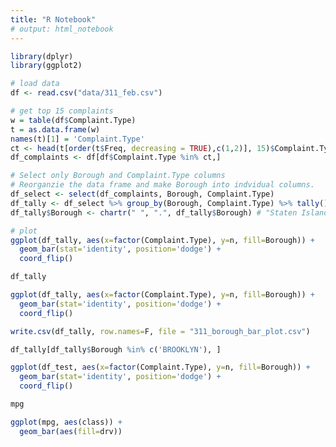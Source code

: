 ```yaml
---
title: "R Notebook"
# output: html_notebook
---
```


```r
library(dplyr)
library(ggplot2)

# load data
df <- read.csv("data/311_feb.csv")

# get top 15 complaints
w = table(df$Complaint.Type)
t = as.data.frame(w)
names(t)[1] = 'Complaint.Type'
ct <- head(t[order(t$Freq, decreasing = TRUE),c(1,2)], 15)$Complaint.Type
df_complaints <- df[df$Complaint.Type %in% ct,]

# Select only Borough and Complaint.Type columns 
# Reorganzie the data frame and make Borough into indvidual columns.
df_select <- select(df_complaints, Borough, Complaint.Type)
df_tally <- df_select %>% group_by(Borough, Complaint.Type) %>% tally()
df_tally$Borough <- chartr(" ", ".", df_tally$Borough) # "Staten Island" should be "Staten.Island"

# plot
ggplot(df_tally, aes(x=factor(Complaint.Type), y=n, fill=Borough)) +
  geom_bar(stat='identity', position='dodge') +
  coord_flip()
```

```r
df_tally
```


```r
ggplot(df_tally, aes(x=factor(Complaint.Type), y=n, fill=Borough)) +
  geom_bar(stat='identity', position='dodge') +
  coord_flip()
```

```r
write.csv(df_tally, row.names=F, file = "311_borough_bar_plot.csv")
```


```r
df_tally[df_tally$Borough %in% c('BROOKLYN'), ]
```





```r
ggplot(df_test, aes(x=factor(Complaint.Type), y=n, fill=Borough)) +
  geom_bar(stat='identity', position='dodge') +
  coord_flip()
```
```r
mpg
```

```r
ggplot(mpg, aes(class)) +
  geom_bar(aes(fill=drv))
```

